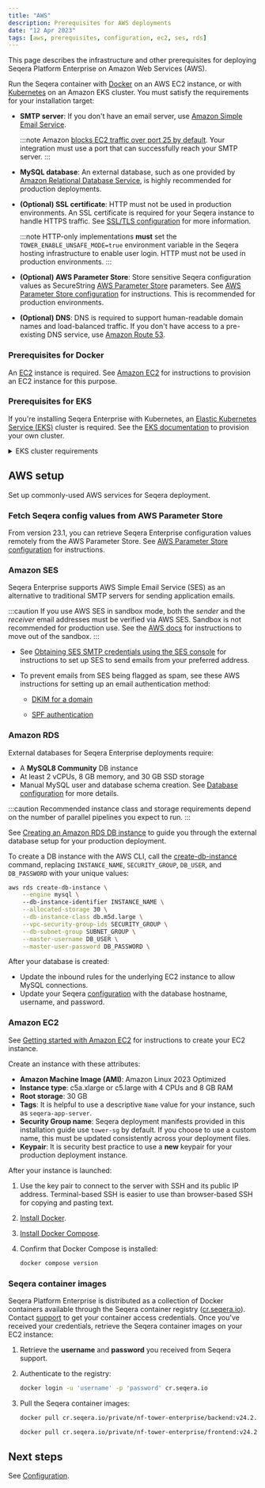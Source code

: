 ```yaml
---
title: "AWS"
description: Prerequisites for AWS deployments
date: "12 Apr 2023"
tags: [aws, prerequisites, configuration, ec2, ses, rds]
---
```



This page describes the infrastructure and other prerequisites for deploying Seqera Platform Enterprise on Amazon Web Services (AWS).

Run the Seqera container with [Docker](../docker-compose.mdx) on an AWS EC2 instance, or with [Kubernetes](../kubernetes.mdx) on an Amazon EKS cluster. You must satisfy the requirements for your installation target:

- **SMTP server**: If you don't have an email server, use [Amazon Simple Email Service](https://aws.amazon.com/ses/).

   :::note
   Amazon [blocks EC2 traffic over port 25 by default](https://aws.amazon.com/premiumsupport/knowledge-center/ec2-port-25-throttle/). Your integration must use a port that can successfully reach your SMTP server.
   :::

- **MySQL database**: An external database, such as one provided by [Amazon Relational Database Service](https://aws.amazon.com/rds/), is highly recommended for production deployments.

- **(Optional) SSL certificate**: HTTP must not be used in production environments. An SSL certificate is required for your Seqera instance to handle HTTPS traffic. See [SSL/TLS configuration](../configuration/ssl_tls.mdx#aws-deployments-manage-ssl-certificates-with-amazon-certificate-manager-acm) for more information.

   :::note
   HTTP-only implementations **must** set the `TOWER_ENABLE_UNSAFE_MODE=true` environment variable in the Seqera hosting infrastructure to enable user login. HTTP must not be used in production environments.
   :::

- **(Optional) AWS Parameter Store**: Store sensitive Seqera configuration values as SecureString [AWS Parameter Store](https://docs.aws.amazon.com/systems-manager/latest/userguide/systems-manager-parameter-store.html) parameters. See [AWS Parameter Store configuration](../configuration/aws_parameter_store.mdx) for instructions. This is recommended for production environments. 

- **(Optional) DNS**: DNS is required to support human-readable domain names and load-balanced traffic. If you don't have access to a pre-existing DNS service, use [Amazon Route 53](https://docs.aws.amazon.com/Route53/latest/DeveloperGuide/Welcome.html).

### Prerequisites for Docker

An [EC2](https://aws.amazon.com/ec2/) instance is required. See [Amazon EC2](#amazon-ec2) for instructions to provision an EC2 instance for this purpose.

### Prerequisites for EKS

If you're installing Seqera Enterprise with Kubernetes, an [Elastic Kubernetes Service (EKS)](https://docs.aws.amazon.com/eks/latest/userguide/getting-started.html) cluster is required. See the [EKS documentation](https://docs.aws.amazon.com/eks/latest/userguide/create-cluster.html) to provision your own cluster.

<details>
   <summary>EKS cluster requirements</summary>

    - Kubernetes 1.19 or later

    - **Subnet requirements**

      - At least 2 subnets across two different Availability Zones
      - Subnets must be tagged for [AWS Load Balancer Controller auto-discovery](https://docs.aws.amazon.com/eks/latest/userguide/network_reqs.html)
      - Public subnets must be configured to [auto-assign IPs on launch](https://aws.amazon.com/blogs/containers/upcoming-changes-to-ip-assignment-for-eks-managed-node-groups/)
      - Public and private subnets must allow egress traffic to the public internet

    - **RBAC requirements**

      - The cluster must be created by a non-root user
      - `aws-auth` must be updated to [allow access to additional IAM users/roles](https://docs.aws.amazon.com/eks/latest/userguide/add-user-role.html) (if needed)

    - **Addons**

      - Install the [cert-manager](https://cert-manager.io/docs/)
      - Install the [AWS Load Balancer Controller](https://docs.aws.amazon.com/eks/latest/userguide/aws-load-balancer-controller.html)

    - **Ingress**

      - ALB provisioning via the [AWS Load Balancer Controller](https://docs.aws.amazon.com/eks/latest/userguide/aws-load-balancer-controller.html)
      - ALB integration with the [Amazon Certificate Manager](https://aws.amazon.com/certificate-manager/)

      Additionally, the ingress assumes the presence of SSL certificates, DNS resolution, and ALB logging. If you've chosen not to use some or all of these features, you'll need to modify the manifest accordingly before applying it to the cluster.

</details>

## AWS setup

Set up commonly-used AWS services for Seqera deployment.

### Fetch Seqera config values from AWS Parameter Store

From version 23.1, you can retrieve Seqera Enterprise configuration values remotely from the AWS Parameter Store. See [AWS Parameter Store configuration](../configuration/aws_parameter_store.mdx) for instructions. 

### Amazon SES

Seqera Enterprise supports AWS Simple Email Service (SES) as an alternative to traditional SMTP servers for sending application emails. 

:::caution
If you use AWS SES in sandbox mode, both the _sender_ and the _receiver_ email addresses must be verified via AWS SES. Sandbox is not recommended for production use. See the [AWS docs](https://docs.aws.amazon.com/ses/latest/dg/request-production-access.html) for instructions to move out of the sandbox.
:::

- See [Obtaining SES SMTP credentials using the SES console](https://docs.aws.amazon.com/ses/latest/dg/smtp-credentials.html#smtp-credentials-console) for instructions to set up SES to send emails from your preferred address. 

- To prevent emails from SES being flagged as spam, see these AWS instructions for setting up an email authentication method:

   - [DKIM for a domain](https://docs.aws.amazon.com/ses/latest/DeveloperGuide/send-email-authentication-dkim-easy-setup-domain.html) 
   
   - [SPF authentication](https://docs.aws.amazon.com/ses/latest/DeveloperGuide/send-email-authentication-spf.html)

### Amazon RDS

External databases for Seqera Enterprise deployments require:

- A **MySQL8 Community** DB instance
- At least 2 vCPUs, 8 GB memory, and 30 GB SSD storage
- Manual MySQL user and database schema creation. See [Database configuration](../configuration/overview.mdx#seqera-and-redis-databases) for more details.

:::caution 
Recommended instance class and storage requirements depend on the number of parallel pipelines you expect to run. 
:::

<Tabs>
<TabItem value="AWS console" label="AWS console" default>

See [Creating an Amazon RDS DB instance](https://docs.aws.amazon.com/AmazonRDS/latest/UserGuide/USER_CreateDBInstance.html) to guide you through the external database setup for your production deployment. 

</TabItem>
<TabItem value="AWS CLI" label="AWS CLI" default>

To create a DB instance with the AWS CLI, call the [create-db-instance](https://docs.aws.amazon.com/cli/latest/reference/rds/create-db-instance.html) command, replacing `INSTANCE_NAME`, `SECURITY_GROUP`, `DB_USER`, and `DB_PASSWORD` with your unique values:

```bash
aws rds create-db-instance \
    --engine mysql \ 
    --db-instance-identifier INSTANCE_NAME \
    --allocated-storage 30 \
    --db-instance-class db.m5d.large \
    --vpc-security-group-ids SECURITY_GROUP \
    --db-subnet-group SUBNET_GROUP \
    --master-username DB_USER \
    --master-user-password DB_PASSWORD \
```

</TabItem>
</Tabs>

After your database is created:

- Update the inbound rules for the underlying EC2 instance to allow MySQL connections.
- Update your Seqera [configuration](../configuration/overview.mdx#seqera-and-redis-databases) with the database hostname, username, and password.

### Amazon EC2

See [Getting started with Amazon EC2](https://aws.amazon.com/ec2/getting-started/) for instructions to create your EC2 instance. 

Create an instance with these attributes:

- **Amazon Machine Image (AMI)**: Amazon Linux 2023 Optimized
- **Instance type**: c5a.xlarge or c5.large with 4 CPUs and 8 GB RAM
- **Root storage**: 30 GB
- **Tags**: It is helpful to use a descriptive `Name` value for your instance, such as `seqera-app-server`.
- **Security Group name**: Seqera deployment manifests provided in this installation guide use `tower-sg` by default. If you choose to use a custom name, this must be updated consistently across your deployment files. 
- **Keypair**: It is security best practice to use a **new** keypair for your production deployment instance.

After your instance is launched:

1. Use the key pair to connect to the server with SSH and its public IP address. Terminal-based SSH is easier to use than browser-based SSH for copying and pasting text.

1. [Install Docker](https://docs.aws.amazon.com/serverless-application-model/latest/developerguide/install-docker.html#install-docker-instructions).

1. [Install Docker Compose](https://docs.docker.com/compose/install/linux/#install-the-plugin-manually).

1. Confirm that Docker Compose is installed:

    ```bash
    docker compose version
    ```

### Seqera container images

Seqera Platform Enterprise is distributed as a collection of Docker containers available through the Seqera
container registry ([cr.seqera.io](https://cr.seqera.io)). Contact [support](https://support.seqera.io) to get your container access credentials. Once you've received your credentials, retrieve the Seqera container images on your EC2 instance:

1. Retrieve the **username** and **password** you received from Seqera support.

1. Authenticate to the registry:

   ```bash
   docker login -u 'username' -p 'password' cr.seqera.io
   ```

1. Pull the Seqera container images:

   ```bash
   docker pull cr.seqera.io/private/nf-tower-enterprise/backend:v24.2.3

   docker pull cr.seqera.io/private/nf-tower-enterprise/frontend:v24.2.3
   ```

## Next steps 

See [Configuration](../configuration/overview.mdx).

[create-db-instance-cli]: https://docs.aws.amazon.com/cli/latest/reference/rds/create-db-instance.html